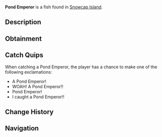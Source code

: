 {{FishInfobox
|image          = Pond Emperor.png
|rarity         = Legendary
|sea            = First Sea
|location       = [[Snowcap Island]]
|sublocation    = Freshwater
|sources        = Fishing Rod
|radar_location = 
|prog_speed     = -40
|xp             = 700
|weather        = Clear
|time           = 
|season         = Winter
|bait           = Squid
|base_weight    = 250
|base_value     = 900
|weight_range   = 150
|base_chance    = 0.05
|base_resil     = 25
}}
'''Pond Emperor''' is a {{Rarity|Legendary}} fish found in [[Snowcap Island]].

== Description ==
{{Description|Pond Emperors are highly territorial, powerful swimmers that will consume almost anything. Their striking coloration, aggressive nature, and rare appearances make them a prized and fortunate catch for anglers.|Bestiary Entry}}

== Obtainment ==
{{Description|Found in Snowcap Pond.|Bestiary Hint}}
{{Fish Availability|
Snowcap Island/Freshwater Pond
|top_rods      = 
Leviathan's Fang Rod\98107.8\472012.35;
Great Rod of Oscar\93860.04\271830.46;
Astralhook Rod\87722.64\285961.92;
Ethereal Prism Rod\87542.59\284495.04;
Free Spirit Rod\84468.22\488001.54;
Resourceful Rod\67606.36\229704.16;
Destiny Rod\70676.2\222086.91;
Trident Rod\73810.95\445387.79;
Azure Of Lagoon\78576.78\332124.62;
No-Life Rod\80088.29\321971.6;
Friendly Rod\72405.11\278457.68;
Seraphic Rod\83361.8\292956.14;
Rod Of The Forgotten Fang\77032.99\283911.84;
Challenger's Rod\73150.68\285412.35;
Rod Of The Exalted One\68379.31\246924.74;
Rod Of The Depths\68075.25\254729.95;
Blazebringer Rod\68022.18\275406.95;
Zeus Rod\63763.73\258292.37;
Verdant Shear Rod\62020.26\262378.57;
Depthseeker Rod\56903.78\246861.43;
Avalanche Rod\50806.85\220525.11;
Volcanic Rod\49750.33\204380.94;
Steady Rod\15593.94\77268.63
|recommended   = Ethereal Prism Rod
}}

== Catch Quips ==
When catching a Pond Emperor, the player has a chance to make one of the following exclamations:
* A Pond Emperor!
* WOAH! A Pond Emperor!!
* Pond Emperor!
* I caught a Pond Emperor!!

== Change History ==
{{Change History|{{subst:Current Version}}}}

== Navigation ==
{{Fish Navbox|Snowcap Island}}